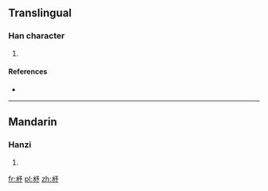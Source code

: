==Translingual==

===Han character===
{{Han char|rn=85|rad=水|as=04|sn=8|four=1722<sub>2</sub>|canj=水弓戈弓 (ENIN), X水弓戈弓 (XENIN)}}

# {{defn|Han|sort=水04}}

====References====
* {{Han ref|kx=0609.100|dkj=17181|dj=1002.070|hdz=31557.050|uh=6C80|ud=27776|bh=CD45|bd=52549}}

----

==Mandarin==

===Hanzi===
{{cmn-hanzi|pin=[[xù]] ([[xu4]])|wg=hsü<sup>4</sup>}}

# {{defn|lang=cmn|sort=水04}}

[[fr:沀]]
[[pl:沀]]
[[zh:沀]]